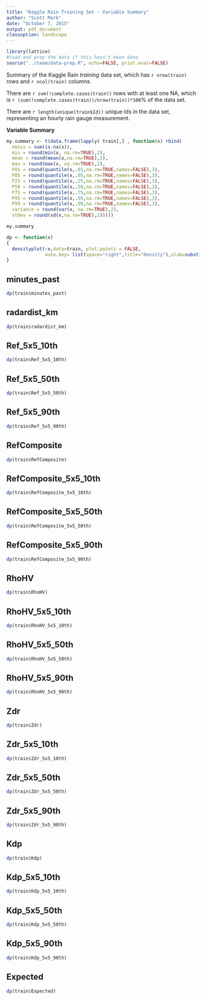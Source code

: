 ```yaml
---
title: "Kaggle Rain Training Set - Variable Summary"
author: "Scott Mark"
date: "October 7, 2015"
output: pdf_document
classoption: landscape
---
```


```r
library(lattice)
#load and prep the data if this hasn't been done
source("../team/data-prep.R", echo=FALSE, print.eval=FALSE)
```
Summary of the Kaggle Rain *training* data set, which has `r nrow(train)` rows and `r ncol(train)` columns.

There are `r sum(!complete.cases(train))` rows with at least one NA, which is `r (sum(!complete.cases(train))/nrow(train))*100`% of the data set.

There are `r length(unique(train$Id))` unique Ids in the data set, representing an hourly rain gauge measurement.

**Variable Summary**

```r

my.summary <- t(data.frame(lapply( train[,] , function(x) rbind( 
  nmiss = sum(is.na(x)),
  min = round(min(x, na.rm=TRUE),2),
  mean = round(mean(x,na.rm=TRUE),2),
  max = round(max(x, na.rm=TRUE),2),
  P01 = round(quantile(x,.01,na.rm=TRUE,names=FALSE),3),
  P05 = round(quantile(x,.05,na.rm=TRUE,names=FALSE),3),
  P25 = round(quantile(x,.25,na.rm=TRUE,names=FALSE),3),
  P50 = round(quantile(x,.50,na.rm=TRUE,names=FALSE),3),
  P75 = round(quantile(x,.75,na.rm=TRUE,names=FALSE),3),
  P95 = round(quantile(x,.95,na.rm=TRUE,names=FALSE),3),
  P99 = round(quantile(x,.99,na.rm=TRUE,names=FALSE),3),
  variance = round(var(x, na.rm=TRUE),2),
  stdev = round(sd(x,na.rm=TRUE),2)))))

my.summary

dp <- function(x)
{
  densityplot(~x,data=train, plot.points = FALSE,
              auto.key= list(space="right",title="Density"),xlab=substitute(x))
}

```

## minutes_past
```r
dp(train$minutes_past)
```

## radardist_km
```r
dp(train$radardist_km)
```

## Ref_5x5_10th
```r
dp(train$Ref_5x5_10th)
```

## Ref_5x5_50th
```r
dp(train$Ref_5x5_50th)
```

## Ref_5x5_90th
```r
dp(train$Ref_5x5_90th)
```

## RefComposite
```r
dp(train$RefComposite)
```

## RefComposite_5x5_10th
```r
dp(train$RefComposite_5x5_10th)
```

## RefComposite_5x5_50th
```r
dp(train$RefComposite_5x5_50th)
```

## RefComposite_5x5_90th
```r
dp(train$RefComposite_5x5_90th)
```

## RhoHV
```r
dp(train$RhoHV)
```

## RhoHV_5x5_10th
```r
dp(train$RhoHV_5x5_10th)
```

## RhoHV_5x5_50th
```r
dp(train$RhoHV_5x5_50th)
```

## RhoHV_5x5_90th
```r
dp(train$RhoHV_5x5_90th)
```

## Zdr
```r
dp(train$Zdr)
```

## Zdr_5x5_10th
```r
dp(train$Zdr_5x5_10th)
```

## Zdr_5x5_50th
```r
dp(train$Zdr_5x5_50th)
```

## Zdr_5x5_90th
```r
dp(train$Zdr_5x5_90th)
```

## Kdp
```r
dp(train$Kdp)
```

## Kdp_5x5_10th
```r
dp(train$Kdp_5x5_10th)
```

## Kdp_5x5_50th
```r
dp(train$Kdp_5x5_50th)
```

## Kdp_5x5_90th
```r
dp(train$Kdp_5x5_90th)
```

## Expected
```r
dp(train$Expected)
```

 

